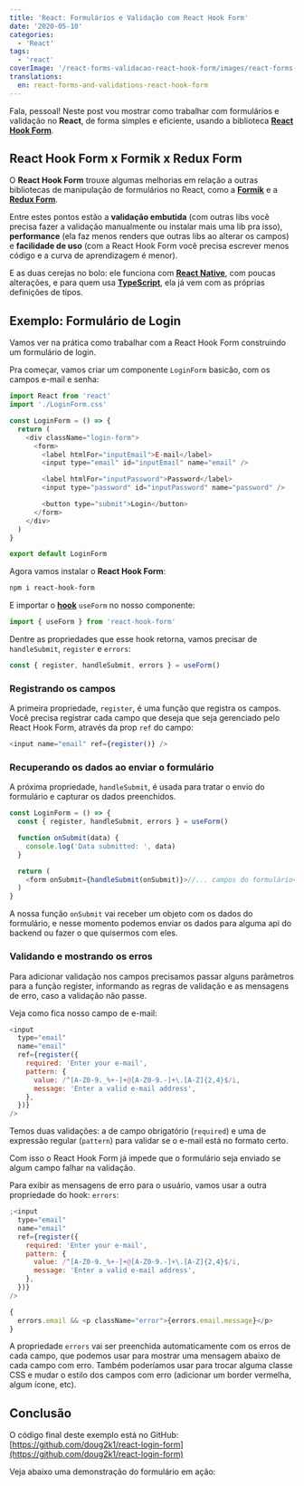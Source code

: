 ```yaml
---
title: 'React: Formulários e Validação com React Hook Form'
date: '2020-05-10'
categories:
  - 'React'
tags:
  - 'react'
coverImage: '/react-forms-validacao-react-hook-form/images/react-forms-validation.jpg'
translations:
  en: react-forms-and-validations-react-hook-form
---
```


Fala, pessoal! Neste post vou mostrar como trabalhar com formulários e validação no **React**, de forma simples e eficiente, usando a biblioteca **[React Hook Form](https://react-hook-form.com/)**.

<PostImage
  src="/react-forms-validacao-react-hook-form/images/react-forms-validation.jpg"
  width="940"
  height="788"
  alt="React Forms"
/>

## React Hook Form x Formik x Redux Form

O **React Hook Form** trouxe algumas melhorias em relação a outras bibliotecas de manipulação de formulários no React, como a **[Formik](https://jaredpalmer.com/formik/)** e a **[Redux Form](https://redux-form.com/)**.

Entre estes pontos estão a **validação embutida** (com outras libs você precisa fazer a validação manualmente ou instalar mais uma lib pra isso), **performance** (ela faz menos renders que outras libs ao alterar os campos) e **facilidade de uso** (com a React Hook Form você precisa escrever menos código e a curva de aprendizagem é menor).

E as duas cerejas no bolo: ele funciona com **[React Native](https://reactnative.dev/)**, com poucas alterações, e para quem usa **[TypeScript](https://www.typescriptlang.org/)**, ela já vem com as próprias definições de tipos.

## Exemplo: Formulário de Login

Vamos ver na prática como trabalhar com a React Hook Form construindo um formulário de login.

Pra começar, vamos criar um componente `LoginForm` basicão, com os campos e-mail e senha:

```javascript
import React from 'react'
import './LoginForm.css'

const LoginForm = () => {
  return (
    <div className="login-form">
      <form>
        <label htmlFor="inputEmail">E-mail</label>
        <input type="email" id="inputEmail" name="email" />

        <label htmlFor="inputPassword">Password</label>
        <input type="password" id="inputPassword" name="password" />

        <button type="submit">Login</button>
      </form>
    </div>
  )
}

export default LoginForm
```

Agora vamos instalar o **React Hook Form**:

```bash
npm i react-hook-form
```

E importar o **[hook](https://pt-br.reactjs.org/docs/hooks-intro.html)** `useForm` no nosso componente:

```javascript
import { useForm } from 'react-hook-form'
```

Dentre as propriedades que esse hook retorna, vamos precisar de `handleSubmit`, `register` e `errors`:

```javascript
const { register, handleSubmit, errors } = useForm()
```

### Registrando os campos

A primeira propriedade, `register`, é uma função que registra os campos. Você precisa registrar cada campo que deseja que seja gerenciado pelo React Hook Form, através da prop `ref` do campo:

```javascript
<input name="email" ref={register()} />
```

### Recuperando os dados ao enviar o formulário

A próxima propriedade, `handleSubmit`, é usada para tratar o envio do formulário e capturar os dados preenchidos.

```javascript
const LoginForm = () => {
  const { register, handleSubmit, errors } = useForm()

  function onSubmit(data) {
    console.log('Data submitted: ', data)
  }

  return (
    <form onSubmit={handleSubmit(onSubmit)}>//... campos do formulário</form>
  )
}
```

A nossa função `onSubmit` vai receber um objeto com os dados do formulário, e nesse momento podemos enviar os dados para alguma api do backend ou fazer o que quisermos com eles.

### Validando e mostrando os erros

Para adicionar validação nos campos precisamos passar alguns parâmetros para a função register, informando as regras de validação e as mensagens de erro, caso a validação não passe.

Veja como fica nosso campo de e-mail:

```javascript
<input
  type="email"
  name="email"
  ref={register({
    required: 'Enter your e-mail',
    pattern: {
      value: /^[A-Z0-9._%+-]+@[A-Z0-9.-]+\.[A-Z]{2,4}$/i,
      message: 'Enter a valid e-mail address',
    },
  })}
/>
```

Temos duas validações: a de campo obrigatório (`required`) e uma de expressão regular (`pattern`) para validar se o e-mail está no formato certo.

Com isso o React Hook Form já impede que o formulário seja enviado se algum campo falhar na validação.

Para exibir as mensagens de erro para o usuário, vamos usar a outra propriedade do hook: `errors`:

```javascript
;<input
  type="email"
  name="email"
  ref={register({
    required: 'Enter your e-mail',
    pattern: {
      value: /^[A-Z0-9._%+-]+@[A-Z0-9.-]+\.[A-Z]{2,4}$/i,
      message: 'Enter a valid e-mail address',
    },
  })}
/>

{
  errors.email && <p className="error">{errors.email.message}</p>
}
```

A propriedade `errors` vai ser preenchida automaticamente com os erros de cada campo, que podemos usar para mostrar uma mensagem abaixo de cada campo com erro. Também poderíamos usar para trocar alguma classe CSS e mudar o estilo dos campos com erro (adicionar um border vermelha, algum ícone, etc).

## Conclusão

O código final deste exemplo está no GitHub: [https://github.com/doug2k1/react-login-form](https://github.com/doug2k1/react-login-form)

Veja abaixo uma demonstração do formulário em ação:
